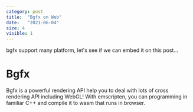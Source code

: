 ```yaml
---
category: post
title:  "Bgfx on Web"
date:   "2021-06-04"
size: 4
visible: 1
---
```


bgfx support many platform, let's see if we can embed it on this post...

# Bgfx
Bgfx is a powerful rendering API help you to deal with lots of cross rendering API including WebGL! With emscripten, you can programming in familiar C++ and compile it to wasm that runs in browser.

